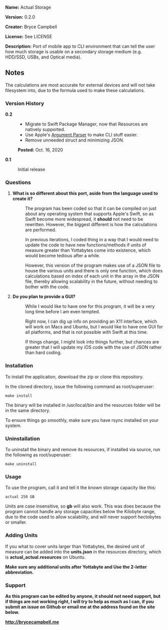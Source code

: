 '''Name:''' Actual Storage

'''Version:''' 0.2.0

'''Creator:''' Bryce Campbell

'''License:''' See LICENSE

'''Description:''' Port of mobile app to CLI environment that can tell the user how much storage is usable on a secondary storage medium (e.g. HDD/SSD, USBs, and Optical media).

==Notes==

The calculations are most accurate for external devices and will not take filesystem into, due to the formula used to make these calculations.

===Version History===

<dl>
<dt style="font-weight:bold">0.2</dt>
<dd>
<ul>
<li>Migrate to Swift Package Manager, now that Resources are natively supported.</li>
<li>Use Apple&#39;s <a href="https://github.com/apple/swift-argument-parser">Argument Parser</a> to make CLI stuff easier.</p>
<li>Remove unneeded struct and minimizing JSON.</p>
</ul>
<p><span style="font-weight: bold">Posted:</span> <aabr title="October">Oct.</abbr> 16, 2020</p>
</dd>
<dt style="font-weight:bold">0.1</dt>
<dd>
Initial release
</dd>
</dl>

===Questions===

<ol>
<li>
<dl>
<dt>'''What is so different about this port, aside from the language used to create it?'''</dt>
<dd><p>The program has been coded so that it can be compiled on just about any operating system that supports Apple's Swift, so as Swift become more widespread, it <strong>should</strong> not need to be rewritten. However, the biggest different is how the calculations are performed.</p>
<p>In previous iterations, I coded thing in a way that I would need to update the code to have new functions/methods if units of measure greater than Yottabytes come into existence, which would become tedious after a while.</p>
<p>However, this version of the program makes use of a JSON file to house the various units and there is only one function, which does calculations based on index of each unit in the array in the JSON file, thereby allowing scalability in the future, without needing to bother with the code.
<p>
</dd>
</dl>
</li>
<li>
<dl>
<dt>'''Do you plan to provide a GUI?'''</dt>
<dd><p>While I would like to have one for this program, it will be a very long time before I am even tempted.</p> 
<p>Right now, I can dig up info on providing an X11 interface, which will work on Macs and Ubuntu, but I would like to have one GUI for all platforms, and that is not possible with Swift at this time.</p>
<p>If things change, I might look into things further, but chances are greater that I will update my iOS code with the use of JSON rather than hard coding.</p>
</dd>
</dl>
</li>
</ol>

===Installation===

To install the application, download the zip or clone this repository.

In the cloned directory, issue the following command as root/superuser:

<pre>
make install
</pre>

<p>The binary will be installed in /usr/local/bin and the resources folder will be in the same directory.</p>

<p>To ensure things go smoothly, make sure you have rsync installed on your system.</p>

===Uninstallation===

To uninstall the binary and remove its resources, if installed via source, run the following as root/superuser:

<pre>
make uninstall
</pre>

===Usage===

To use the program, call it and tell it the known storage capacity like this:

<pre>
actual 250 GB
</pre>

Units are case insensitive, so <strong>gb</strong> will also work. This was does because the program cannot handle any storage capacities below the Kilobyte range, due to the code used to allow scalability, and will never support hectobytes or smaller.

===Adding Units===

If you what to cover units larger than Yottabytes, the desired unit of measure can be added into the <strong>units.json</strong> in the resources directory, which is <strong>actual_actual.resources</strong> on Ubuntu.

<strong>Make sure any additional units after Yottabyte and Use the 2-letter abbreviation.</p>

===Support===

As this program can be edited by anyone, it should not need support, but if things are not working right, I will try to help as much as I can, if you submit an issue on Github or email me at the address found on the site below.

http://brycecampbell.me
